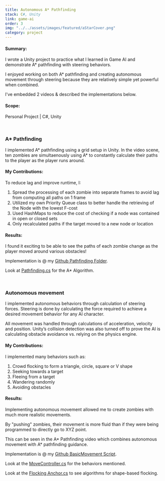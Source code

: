 ```yaml
---
title: Autonomous A* Pathfinding
stack: C#, Unity
link: game-ai
order: 3
img: "../../assets/images/featured/aStarCover.png"
category: project
---
```

#### Summary:

I wrote a Unity project to practice what I learned in Game AI and demonstrate A* pathfinding with steering behaviors.  

I enjoyed working on both A* pathfinding and creating autonomous movement through steering because they are relatively simple yet powerful when combined. 

I've embedded 2 videos & described the implementations below.

#### Scope:

Personal Project | C#, Unity

<br/>

### A* Pathfinding
I implemented A* pathfinding using a grid setup in Unity. 
In the video scene, ten zombies are simultaenously using A* to constantly calculate their paths to the player as the player runs around. 

<YouTube youTubeId="HysjDYTByBQ" />

#### My Contributions: 

To reduce lag and improve runtime, I:
1.	Spread the processing of each zombie into separate frames to avoid lag from computing all paths on 1 frame 
2.	Utilized my own Priority Queue class to better handle the retrieving of the Node with the lowest F-cost
3.	Used HashMaps to reduce the cost of checking if a node was contained in open or closed sets
4.	Only recalculated paths if the target moved to a new node or location

#### Results: 

I found it exciting to be able to see the paths of each zombie change as the player moved around various obstacles!  

Implementation is @ my <a href="https://github.com/tsaieric/BasicMovement/tree/master/Assets/Scripts/Pathfinding" target="_blank">Github Pathfinding Folder</a>.  

Look at <a href="https://github.com/tsaieric/BasicMovement/tree/master/Assets/Scripts/Pathfinding/Pathfinding.cs" target="_blank">Pathfinding.cs</a> for the A* Algorithm.  

<br/>

### Autonomous movement 

I implemented autonomous behaviors through calculation of steering forces. 
Steering is done by calculating the force required to achieve a desired movement behavior for any AI character.  

All movement was handled through calculations of acceleration, velocity and position. 
Unity’s collision detection was also turned off to prove the AI is calculating obstacle avoidance vs. relying on the physics engine. 

<YouTube youTubeId="sGFoUicI2XY" />

#### My Contributions: 

I implemented many behaviors such as:
1. Crowd flocking to form a triangle, circle, square or V shape
2. Seeking towards a target
3. Fleeing from a target
4. Wandering randomly
5. Avoiding obstacles

#### Results: 

Implementing autonomous movement allowed me to create zombies with much more realistic movements.  

By "pushing" zombies, their movement is more fluid than if they were being programmed to directly go to XYZ point.  

This can be seen in the A* Pathfinding video which combines autonomous movement with A* pathfinding guidance. 

Implementation is @ my <a href="https://github.com/tsaieric/BasicMovement/tree/master/Assets/Scripts/BasicMovement" target="_blank">Github BasicMovement Script</a>.  

Look at the <a href="https://github.com/tsaieric/BasicMovement/blob/master/Assets/Scripts/BasicMovement/MoveController.cs" target="_blank">MoveController.cs</a> for the behaviors mentioned.  

Look at the <a href="https://github.com/tsaieric/BasicMovement/blob/master/Assets/Scripts/BasicMovement/FlockingAnchor.cs" target="_blank">Flocking Anchor.cs</a> to see algorithms for shape-based flocking.  